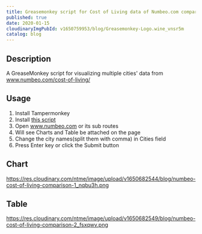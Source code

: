 ```yaml
---
title: Greasemonkey script for Cost of Living data of Numbeo.com comparison
published: true
date: 2020-01-15
cloudinaryImgPubId: v1650759953/blog/Greasemonkey-Logo.wine_vnsr5m
catalog: blog
---
```


## Description
A GreaseMonkey script for visualizing multiple cities' data from www.numbeo.com/cost-of-living/ 

## Usage
1. Install Tampermonkey
1. Install [this script](https://greasyfork.org/en/scripts/395215-numbeo-cost-of-living-comparison)
1. Open www.numbeo.com or its sub routes
1. Will see Charts and Table be attached on the page
1. Change the city names(split them with comma) in Cities field
1. Press Enter key or click the Submit button


## Chart
https://res.cloudinary.com/ntme/image/upload/v1650682544/blog/numbeo-cost-of-living-comparison-1_nqbu3h.png

## Table
https://res.cloudinary.com/ntme/image/upload/v1650682549/blog/numbeo-cost-of-living-comparison-2_fsxqwv.png
